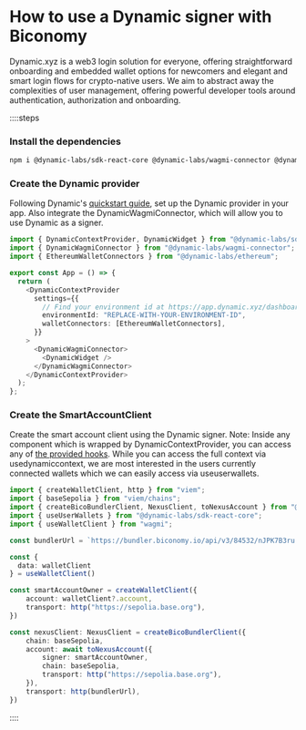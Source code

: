 # How to use a Dynamic signer with Biconomy

Dynamic.xyz is a web3 login solution for everyone, offering straightforward onboarding and embedded wallet options for newcomers and elegant and smart login flows for crypto-native users. We aim to abstract away the complexities of user management, offering powerful developer tools around authentication, authorization and onboarding.

::::steps

### Install the dependencies

```bash
npm i @dynamic-labs/sdk-react-core @dynamic-labs/wagmi-connector @dynamic-labs/ethereum @biconomy/abstractjs viem @rhinestone/module-sdk@0.2.7 wagmi
```

### Create the Dynamic provider

Following Dynamic's [quickstart guide](https://docs.dynamic.xyz/quickstart), set up the Dynamic provider in your app. Also integrate the DynamicWagmiConnector, which will allow you to use Dynamic as a signer.

```ts
import { DynamicContextProvider, DynamicWidget } from "@dynamic-labs/sdk-react-core";
import { DynamicWagmiConnector } from "@dynamic-labs/wagmi-connector";
import { EthereumWalletConnectors } from "@dynamic-labs/ethereum";

export const App = () => {
  return (
    <DynamicContextProvider
      settings={{
        // Find your environment id at https://app.dynamic.xyz/dashboard/developer
        environmentId: "REPLACE-WITH-YOUR-ENVIRONMENT-ID",
        walletConnectors: [EthereumWalletConnectors],
      }}
    >
      <DynamicWagmiConnector>
        <DynamicWidget />
      </DynamicWagmiConnector>
    </DynamicContextProvider>
  );
};
```

### Create the SmartAccountClient

Create the smart account client using the Dynamic signer. 
Note: Inside any component which is wrapped by DynamicContextProvider, you can access any of [the provided hooks](https://docs.dynamic.xyz/react-sdk/hooks/hooks-introduction). While you can access the full context via usedynamiccontext, we are most interested in the users currently connected wallets which we can easily access via useuserwallets.

```ts
import { createWalletClient, http } from "viem";
import { baseSepolia } from "viem/chains";
import { createBicoBundlerClient, NexusClient, toNexusAccount } from "@biconomy/abstractjs";
import { useUserWallets } from "@dynamic-labs/sdk-react-core";
import { useWalletClient } from "wagmi";

const bundlerUrl = `https://bundler.biconomy.io/api/v3/84532/nJPK7B3ru.dd7f7861-190d-41bd-af80-6877f74b8f44`

const {
  data: walletClient
} = useWalletClient()

const smartAccountOwner = createWalletClient({
    account: walletClient?.account,
    transport: http("https://sepolia.base.org"),
})

const nexusClient: NexusClient = createBicoBundlerClient({
    chain: baseSepolia,
    account: await toNexusAccount({
        signer: smartAccountOwner,
        chain: baseSepolia,
        transport: http("https://sepolia.base.org"),
    }),
    transport: http(bundlerUrl),
})
```

::::